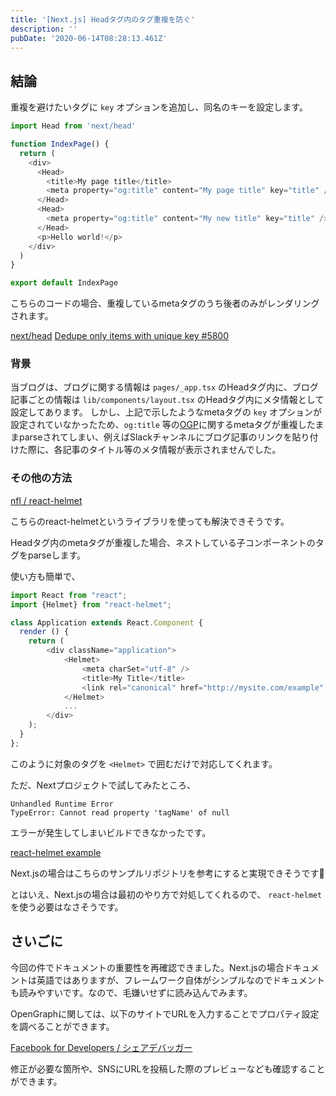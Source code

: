 ```yaml
---
title: '[Next.js] Headタグ内のタグ重複を防ぐ'
description: ''
pubDate: '2020-06-14T08:28:13.461Z'
---
```


## 結論

重複を避けたいタグに `key` オプションを追加し、同名のキーを設定します。

``` javascript
import Head from 'next/head'

function IndexPage() {
  return (
    <div>
      <Head>
        <title>My page title</title>
        <meta property="og:title" content="My page title" key="title" />
      </Head>
      <Head>
        <meta property="og:title" content="My new title" key="title" />
      </Head>
      <p>Hello world!</p>
    </div>
  )
}

export default IndexPage
```

こちらのコードの場合、重複しているmetaタグのうち後者のみがレンダリングされます。

[next/head](https://nextjs.org/docs/api-reference/next/head)
[Dedupe only items with unique key #5800](https://github.com/vercel/next.js/pull/5800)

### 背景

当ブログは、ブログに関する情報は `pages/_app.tsx` のHeadタグ内に、ブログ記事ごとの情報は `lib/components/layout.tsx` のHeadタグ内にメタ情報として設定してあります。
しかし、上記で示したようなmetaタグの `key` オプションが設定されていなかったため、`og:title` 等の[OGP](https://ogp.me/)に関するmetaタグが重複したままparseされてしまい、例えばSlackチャンネルにブログ記事のリンクを貼り付けた際に、各記事のタイトル等のメタ情報が表示されませんでした。

### その他の方法

[nfl / react-helmet](https://github.com/nfl/react-helmet)

こちらのreact-helmetというライブラリを使っても解決できそうです。

Headタグ内のmetaタグが重複した場合、ネストしている子コンポーネントのタグをparseします。

使い方も簡単で、

``` javascript
import React from "react";
import {Helmet} from "react-helmet";

class Application extends React.Component {
  render () {
    return (
        <div className="application">
            <Helmet>
                <meta charSet="utf-8" />
                <title>My Title</title>
                <link rel="canonical" href="http://mysite.com/example" />
            </Helmet>
            ...
        </div>
    );
  }
};
```

このように対象のタグを `<Helmet>` で囲むだけで対応してくれます。

ただ、Nextプロジェクトで試してみたところ、

``` shell
Unhandled Runtime Error
TypeError: Cannot read property 'tagName' of null
```

エラーが発生してしまいビルドできなかったです。

[react-helmet example](https://github.com/vercel/next.js/tree/canary/examples/with-react-helmet)

Next.jsの場合はこちらのサンプルリポジトリを参考にすると実現できそうです💪

とはいえ、Next.jsの場合は最初のやり方で対処してくれるので、 `react-helmet` を使う必要はなさそうです。

## さいごに

今回の件でドキュメントの重要性を再確認できました。Next.jsの場合ドキュメントは英語ではありますが、フレームワーク自体がシンプルなのでドキュメントも読みやすいです。なので、毛嫌いせずに読み込んでみます。

OpenGraphに関しては、以下のサイトでURLを入力することでプロパティ設定を調べることができます。

[Facebook for Developers / シェアデバッガー](https://developers.facebook.com/tools/debug/)

修正が必要な箇所や、SNSにURLを投稿した際のプレビューなども確認することができます。
